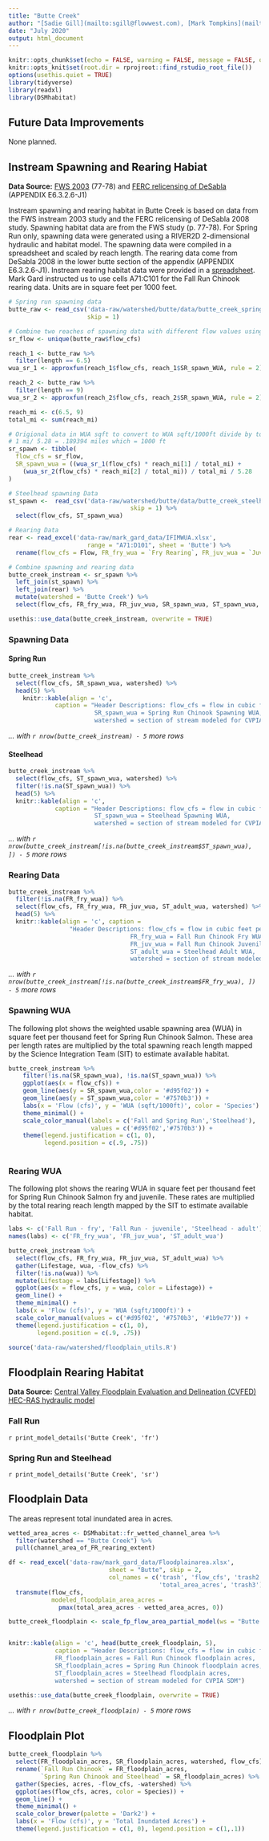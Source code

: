 ```yaml
---
title: "Butte Creek"
author: "[Sadie Gill](mailto:sgill@flowwest.com), [Mark Tompkins](mailto:mtompkins@flowwest.com)"
date: "July 2020"
output: html_document
---
```


```r
knitr::opts_chunk$set(echo = FALSE, warning = FALSE, message = FALSE, out.width = '100%')
knitr::opts_knit$set(root.dir = rprojroot::find_rstudio_root_file())
options(usethis.quiet = TRUE)
library(tidyverse)
library(readxl)
library(DSMhabitat)
```
## Future Data Improvements
None planned. 

## Instream Spawning and Rearing Habiat

**Data Source:** [FWS 2003](s3://cvpiahabitat-r-package/Butte_Creek_Spring-run_chinook_salmon_spawning_8-29-2003.pdf){target="_blank"} (77-78) and [FERC relicensing of DeSabla](https://s3-us-west-2.amazonaws.com/cvpiahabitat-r-package/cvpia-sit-model-inputs/DeSabla2008ButteIFIM.pdf){target="_blank"} (APPENDIX E6.3.2.6-J1) 

Instream spawning and rearing habitat in Butte Creek is based on data from the FWS instream 2003 study and the FERC relicensing of DeSabla 2008 study. Spawning habitat data are from the FWS study (p. 77-78). For Spring Run only, spawning data were generated using a RIVER2D 2-dimensional hydraulic and habitat model. The spawning data were compiled in a spreadsheet and scaled by reach length. The rearing data come from DeSabla 2008 in the lower butte section of the appendix (APPENDIX E6.3.2.6-J1). Instream rearing habitat data were provided in a [spreadsheet](https://cvpiahabitat-r-package.s3-us-west-2.amazonaws.com/IFIMWUA.xlsx). Mark Gard instructed us to use cells A71:C101 for the Fall Run Chinook rearing data.  Units are in square feet per 1000 feet.

```r
# Spring run spawning data 
butte_raw <- read_csv('data-raw/watershed/butte/data/butte_creek_spring_run_spawning_wua.csv', 
                      skip = 1) 

# Combine two reaches of spawning data with different flow values using aproxfun   
sr_flow <- unique(butte_raw$flow_cfs)

reach_1 <- butte_raw %>%
  filter(length == 6.5) 
wua_sr_1 <- approxfun(reach_1$flow_cfs, reach_1$SR_spawn_WUA, rule = 2)

reach_2 <- butte_raw %>%
  filter(length == 9)
wua_sr_2 <- approxfun(reach_2$flow_cfs, reach_2$SR_spawn_WUA, rule = 2)

reach_mi <- c(6.5, 9)
total_mi <- sum(reach_mi)

# Origional data in WUA sqft to convert to WUA sqft/1000ft divide by total reach length and then by 5.28 
# 1 mi/ 5.28 = .189394 miles which = 1000 ft 
sr_spawn <- tibble(
  flow_cfs = sr_flow, 
  SR_spawn_wua = ((wua_sr_1(flow_cfs) * reach_mi[1] / total_mi) + 
    (wua_sr_2(flow_cfs) * reach_mi[2] / total_mi)) / total_mi / 5.28
)

# Steelhead spawning Data 
st_spawn <-  read_csv('data-raw/watershed/butte/data/butte_creek_steelhead_spawning_wua.csv', 
                                  skip = 1) %>% 
  select(flow_cfs, ST_spawn_wua)

# Rearing Data 
rear <- read_excel('data-raw/mark_gard_data/IFIMWUA.xlsx', 
                      range = "A71:D101", sheet = 'Butte') %>% 
  rename(flow_cfs = Flow, FR_fry_wua = `Fry Rearing`, FR_juv_wua = `Juv Rearing`, ST_adult_wua = `adult trout`)

# Combine spawning and rearing data 
butte_creek_instream <- sr_spawn %>% 
  left_join(st_spawn) %>%
  left_join(rear) %>% 
  mutate(watershed = 'Butte Creek') %>% 
  select(flow_cfs, FR_fry_wua, FR_juv_wua, SR_spawn_wua, ST_spawn_wua, ST_adult_wua, watershed)

usethis::use_data(butte_creek_instream, overwrite = TRUE)
```

### Spawning Data

#### Spring Run
```r
butte_creek_instream %>% 
  select(flow_cfs, SR_spawn_wua, watershed) %>% 
  head(5) %>% 
    knitr::kable(align = 'c', 
             caption = "Header Descriptions: flow_cfs = flow in cubic feet per second, 
                        SR_spawn_wua = Spring Run Chinook Spawning WUA,
                        watershed = section of stream modeled for CVPIA SDM")
```

*... with `r nrow(butte_creek_instream) - 5` more rows*

#### Steelhead

``` r
butte_creek_instream %>% 
  select(flow_cfs, ST_spawn_wua, watershed) %>% 
  filter(!is.na(ST_spawn_wua)) %>% 
  head(5) %>% 
  knitr::kable(align = 'c', 
             caption = "Header Descriptions: flow_cfs = flow in cubic feet per second, 
                        ST_spawn_wua = Steelhead Spawning WUA,
                        watershed = section of stream modeled for CVPIA SDM")
```

*... with `r nrow(butte_creek_instream[!is.na(butte_creek_instream$ST_spawn_wua), ]) - 5` more rows* 

### Rearing Data 
```r
butte_creek_instream %>% 
  filter(!is.na(FR_fry_wua)) %>% 
  select(flow_cfs, FR_fry_wua, FR_juv_wua, ST_adult_wua, watershed) %>% 
  head(5) %>% 
  knitr::kable(align = 'c', caption = 
                 "Header Descriptions: flow_cfs = flow in cubic feet per second, 
                                  FR_fry_wua = Fall Run Chinook Fry WUA,
                                  FR_juv_wua = Fall Run Chinook Juvenile WUA,
                                  ST_adult_wua = Steelhead Adult WUA,
                                  watershed = section of stream modeled for CVPIA SDM")
```

*... with `r nrow(butte_creek_instream[!is.na(butte_creek_instream$FR_fry_wua), ]) - 5` more rows*

### Spawning WUA 
The following plot shows the weighted usable spawning area (WUA) in square feet per thousand feet for Spring Run Chinook Salmon. These area per length rates are multiplied by the total spawning reach length mapped by the Science Integration Team (SIT) to estimate available habitat. 
``` r
butte_creek_instream %>% 
    filter(!is.na(SR_spawn_wua), !is.na(ST_spawn_wua)) %>%
    ggplot(aes(x = flow_cfs)) +
    geom_line(aes(y = SR_spawn_wua,color = '#d95f02')) +
    geom_line(aes(y = ST_spawn_wua,color = '#7570b3')) +
    labs(x = 'Flow (cfs)', y = 'WUA (sqft/1000ft)', color = 'Species') +
    theme_minimal() +
    scale_color_manual(labels = c('Fall and Spring Run','Steelhead'), 
                       values = c('#d95f02','#7570b3')) +
    theme(legend.justification = c(1, 0), 
          legend.position = c(.9, .75))
   
```

### Rearing WUA
The following plot shows the rearing WUA in square feet per thousand feet for Spring Run Chinook Salmon fry and juvenile. These rates are multiplied by the total rearing reach length mapped by the SIT to estimate available habitat. 

``` r
labs <- c('Fall Run - fry', 'Fall Run - juvenile', 'Steelhead - adult')
names(labs) <- c('FR_fry_wua', 'FR_juv_wua', 'ST_adult_wua')

butte_creek_instream %>% 
  select(flow_cfs, FR_fry_wua, FR_juv_wua, ST_adult_wua) %>% 
  gather(Lifestage, wua, -flow_cfs) %>% 
  filter(!is.na(wua)) %>% 
  mutate(Lifestage = labs[Lifestage]) %>% 
  ggplot(aes(x = flow_cfs, y = wua, color = Lifestage)) +
  geom_line() +
  theme_minimal() + 
  labs(x = 'Flow (cfs)', y = 'WUA (sqft/1000ft)') +
  scale_color_manual(values = c('#d95f02', '#7570b3', '#1b9e77')) +
  theme(legend.justification = c(1, 0), 
        legend.position = c(.9, .75))

```

```r
source('data-raw/watershed/floodplain_utils.R')
```

## Floodplain Rearing Habitat
**Data Source:** [Central Valley Floodplain Evaluation and Delineation (CVFED) HEC-RAS hydraulic model](https://s3-us-west-2.amazonaws.com/cvpiahabitat-r-package/cvpia-sit-model-inputs/CombinedTM_IQAR_Final-FULL-REPORT_20140206.pdf){target="_blank"}

### Fall Run
`r print_model_details('Butte Creek', 'fr')`

### Spring Run and Steelhead
`r print_model_details('Butte Creek', 'sr')`

## Floodplain Data    
The areas represent total inundated area in acres.    
```r
wetted_area_acres <- DSMhabitat::fr_wetted_channel_area %>% 
  filter(watershed == "Butte Creek") %>% 
  pull(channel_area_of_FR_rearing_extent)

df <- read_excel('data-raw/mark_gard_data/Floodplainarea.xlsx', 
                            sheet = "Butte", skip = 2, 
                            col_names = c('trash', 'flow_cfs', 'trash2', 
                                          'total_area_acres', 'trash3')) %>% 
  transmute(flow_cfs,  
            modeled_floodplain_area_acres = 
              pmax(total_area_acres - wetted_area_acres, 0))

butte_creek_floodplain <- scale_fp_flow_area_partial_model(ws = "Butte Creek", df)


knitr::kable(align = 'c', head(butte_creek_floodplain, 5), 
             caption = "Header Descriptions: flow_cfs = flow in cubic feet per second,
             FR_floodplain_acres = Fall Run Chinook floodplain acres, 
             SR_floodplain_acres = Spring Run Chinook floodplain acres, 
             ST_floodplain_acres = Steelhead floodplain acres,
             watershed = section of stream modeled for CVPIA SDM") 

usethis::use_data(butte_creek_floodplain, overwrite = TRUE)
```

*... with `r nrow(butte_creek_floodplain) - 5` more rows*

## Floodplain Plot
```r
butte_creek_floodplain %>% 
  select(FR_floodplain_acres, SR_floodplain_acres, watershed, flow_cfs) %>%
  rename(`Fall Run Chinook` = FR_floodplain_acres,
         `Spring Run Chinook and Steelhead` = SR_floodplain_acres) %>% 
  gather(Species, acres, -flow_cfs, -watershed) %>% 
  ggplot(aes(flow_cfs, acres, color = Species)) +
  geom_line() +
  theme_minimal() +
  scale_color_brewer(palette = 'Dark2') +
  labs(x = 'Flow (cfs)', y = 'Total Inundated Acres') +
  theme(legend.justification = c(1, 0), legend.position = c(1,.1))

```
